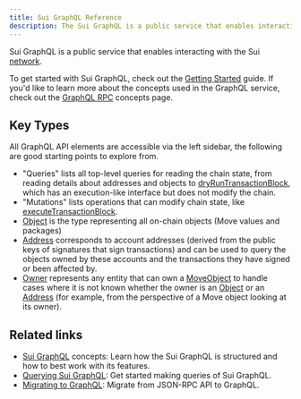 ```yaml
---
title: Sui GraphQL Reference
description: The Sui GraphQL is a public service that enables interacting with the Sui network.
---
```


Sui GraphQL is a public service that enables interacting with the Sui [network](https://sui.io/networkinfo).

To get started with Sui GraphQL, check out the [Getting Started](/guides/developer/getting-started/graphql-rpc.mdx) guide. If you'd like to learn more about the concepts used in the GraphQL service, check out the [GraphQL RPC](/concepts/graphql-rpc.mdx) concepts page.

## Key Types

All GraphQL API elements are accessible via the left sidebar, the following are good starting points to explore from.

- "Queries" lists all top-level queries for reading the chain state, from reading details about addresses and objects to [dryRunTransactionBlock](/references/sui-graphql/reference/queries/dry-run-transaction-block), which has an execution-like interface but does not modify the chain.
- "Mutations" lists operations that can modify chain state, like [executeTransactionBlock](/references/sui-graphql/reference/mutations/execute-transaction-block).
- [Object](/references/sui-graphql/reference/objects/object) is the type representing all on-chain objects (Move values and packages)
- [Address](/references/sui-graphql/reference/objects/address) corresponds to account addresses (derived from the public keys of signatures that sign transactions) and can be used to query the objects owned by these accounts and the transactions they have signed or been affected by.
- [Owner](/references/sui-graphql/reference/objects/owner) represents any entity that can own a [MoveObject](/references/sui-graphql/reference/objects/move-object) to handle cases where it is not known whether the owner is an [Object](/references/sui-graphql/reference/objects/object) or an [Address](/references/sui-graphql/reference/objects/address) (for example, from the perspective of a Move object looking at its owner).

## Related links

- [Sui GraphQL](../concepts/graphql-rpc.mdx) concepts: Learn how the Sui GraphQL is structured and how to best work with its features.
- [Querying Sui GraphQL](../guides/developer/getting-started/graphql-rpc.mdx): Get started making queries of Sui GraphQL.
- [Migrating to GraphQL](../guides/developer/advanced/graphql-migration.mdx): Migrate from JSON-RPC API to GraphQL. 